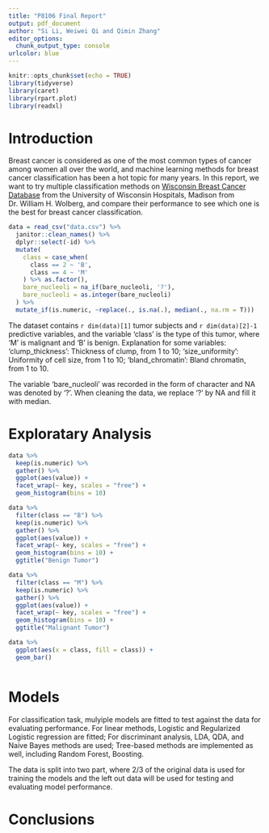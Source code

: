 ```yaml
---
title: "P8106 Final Report"
output: pdf_document
author: "Si Li, Weiwei Qi and Qimin Zhang"
editor_options: 
  chunk_output_type: console
urlcolor: blue
---
```


```r
knitr::opts_chunk$set(echo = TRUE)
library(tidyverse)
library(caret)
library(rpart.plot)
library(readxl)
```

# Introduction

Breast cancer is considered as one of the most common types of cancer among women all over the world, and machine learning methods for breast cancer classification has been a hot topic for many years. In this report, we want to try multiple classification methods on [Wisconsin Breast Cancer Database](https://www.kaggle.com/roustekbio/breast-cancer-csv?select=breastCancer.csv) from the University of Wisconsin Hospitals, Madison from Dr. William H. Wolberg, and compare their performance to see which one is the best for breast cancer classification.

```r
data = read_csv("data.csv") %>% 
  janitor::clean_names() %>% 
  dplyr::select(-id) %>%
  mutate(
    class = case_when(
      class == 2 ~ 'B',
      class == 4 ~ 'M'
    ) %>% as.factor(),
    bare_nucleoli = na_if(bare_nucleoli, '?'),
    bare_nucleoli = as.integer(bare_nucleoli)
  ) %>%
  mutate_if(is.numeric, ~replace(., is.na(.), median(., na.rm = T)))
```

The dataset contains `r dim(data)[1]` tumor subjects and `r dim(data)[2]-1` predictive variables, and the variable 'class' is the type of this tumor, where 'M' is malignant and 'B' is benign. Explanation for some variables:
'clump_thickness': Thickness of clump, from 1 to 10;
'size_uniformity': Uniformity of cell size, from 1 to 10;
'bland_chromatin': Bland chromatin, from 1 to 10.

The variable 'bare_nucleoli' was recorded in the form of character and NA was denoted by '?'. When cleaning the data, we replace '?' by NA and fill it with median.

# Exploratary Analysis


```r
data %>%
  keep(is.numeric) %>%  
  gather() %>% 
  ggplot(aes(value)) +
  facet_wrap(~ key, scales = "free") +
  geom_histogram(bins = 10)
```

```r
data %>% 
  filter(class == "B") %>% 
  keep(is.numeric) %>%  
  gather() %>% 
  ggplot(aes(value)) +
  facet_wrap(~ key, scales = "free") +
  geom_histogram(bins = 10) +
  ggtitle("Benign Tumor")

data %>% 
  filter(class == "M") %>% 
  keep(is.numeric) %>%  
  gather() %>% 
  ggplot(aes(value)) +
  facet_wrap(~ key, scales = "free") +
  geom_histogram(bins = 10) +
  ggtitle("Malignant Tumor")

data %>% 
  ggplot(aes(x = class, fill = class)) + 
  geom_bar()
```

```r

```


# Models

For classification task, mulyiple models are fitted to test against the data for evaluating performance. For linear methods, Logistic and Regularized Logistic regression are fitted; For discriminant analysis, LDA, QDA, and Naive Bayes methods are used; Tree-based methods are implemented as well, including Random Forest, Boosting. 

The data is split into two part, where 2/3 of the original data is used for training the models and the left out data will be used for testing and evaluating model performance. 

# Conclusions

